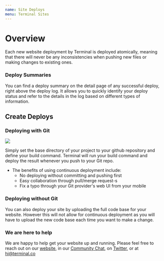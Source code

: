 ```yaml
---
name: Site Deploys
menu: Terminal Sites
---
```


# Overview

Each new website deployment by Terminal is deployed atomically, meaning that there will never be any inconsistencies when pushing new files or making changes to existing ones.

### Deploy Summaries

You can find a deploy summary on the detail page of any successful deploy, right above the deploy log. It allows you to quickly identify your deploy status and refer to the details in the log based on different types of information.

## Create Deploys

### Deploying with Git

![](deploySettings.png)

Simply set the base directory of your project to your github repository and define your build command. Terminal will run your build command and deploy the result whenever you push to your Git repo.

- The benefits of using continuous deployment include:
  - No deploying without committing and pushing first
  - Easy collaboration through pull/merge request-s
  - Fix a typo through your Git provider's web UI from your mobile

### Deploying without Git

You can also deploy your site by uploading the full code base for your website. However this will not allow for continuous deployment as you will have to upload the new code base each time you want to make a change.

### We are here to help

We are happy to help get your website up and running. Please feel free to reach out on our [website](https://terminal.co), in our [Community Chat](https://join.slack.com/t/terminal-public/shared_invite/enQtOTM1MjQ3NTExMDU3LTNkYjU1ZGJhZGUyYjgwN2I3OThjY2U5OThlMGY2MGY0OGYxMDI1OWIwMTMwYzViZGY4ZGU0NDA0YmY4ZjVhOTg), on [Twitter](https://twitter.com/terminaldotco), or at hi@terminal.co